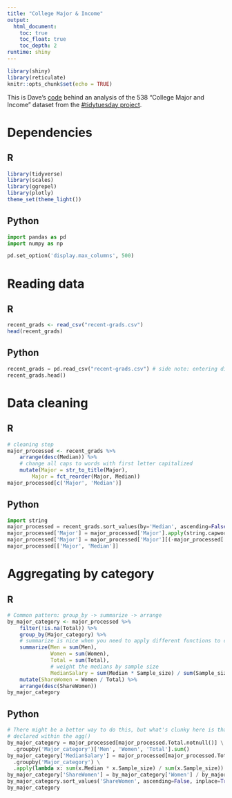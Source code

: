 ```yaml
---
title: "College Major & Income"
output: 
  html_document:
    toc: true
    toc_float: true
    toc_depth: 2
runtime: shiny
---
```


```r
library(shiny)
library(reticulate)
knitr::opts_chunk$set(echo = TRUE)
```

<!-- ## Language {.tabset .tabset-fade} -->

This is Dave's [code](https://github.com/dgrtwo/data-screencasts/blob/master/college-majors.Rmd) behind an analysis of the 538 "College Major and Income" dataset from the [#tidytuesday project](https://github.com/rfordatascience/tidytuesday/tree/master/data/2018/2018-10-16).

# Dependencies {.tabset .tabset-fade}

## R

```r
library(tidyverse)
library(scales)
library(ggrepel)
library(plotly)
theme_set(theme_light())
```

## Python

```python
import pandas as pd
import numpy as np

pd.set_option('display.max_columns', 500)
```

# Reading data {.tabset .tabset-fade}

## R

```r
recent_grads <- read_csv("recent-grads.csv")
head(recent_grads)
```

## Python

```python
recent_grads = pd.read_csv("recent-grads.csv") # side note: entering direct raw github url resulted in some parser error.
recent_grads.head()
```

# Data cleaning {.tabset .tabset-fade}

## R

```r
# cleaning step
major_processed <- recent_grads %>%
    arrange(desc(Median)) %>%
    # change all caps to words with first letter capitalized
    mutate(Major = str_to_title(Major), 
        Major = fct_reorder(Major, Median))
major_processed[c('Major', 'Median')]
```

## Python

```python
import string
major_processed = recent_grads.sort_values(by='Median', ascending=False)
major_processed['Major'] = major_processed['Major'].apply(string.capwords)
major_processed['Major'] = major_processed['Major'][(-major_processed['Median']).argsort()]
major_processed[['Major', 'Median']]
```

# Aggregating by category {.tabset .tabset-fade}

## R
```r
# Common pattern: group_by -> summarize -> arrange
by_major_category <- major_processed %>%
    filter(!is.na(Total)) %>%
    group_by(Major_category) %>%
    # summarize is nice when you need to apply different functions to columns
    summarize(Men = sum(Men),
              Women = sum(Women),
              Total = sum(Total),
              # weight the medians by sample size
              MedianSalary = sum(Median * Sample_size) / sum(Sample_size)) %>%
    mutate(ShareWomen = Women / Total) %>%
    arrange(desc(ShareWomen))
by_major_category
```

## Python
```python
# There might be a better way to do this, but what's clunky here is that MedianSalary and ShareWomen can't be
# declared within the agg()
by_major_category = major_processed[major_processed.Total.notnull()] \
  .groupby('Major_category')['Men', 'Women', 'Total'].sum()
by_major_category['MedianSalary'] = major_processed[major_processed.Total.notnull()] \
  .groupby('Major_category') \
  .apply(lambda x: sum(x.Median * x.Sample_size) / sum(x.Sample_size))
by_major_category['ShareWomen'] = by_major_category['Women'] / by_major_category['Total']
by_major_category.sort_values('ShareWomen', ascending=False, inplace=True)
by_major_category
```

<!-- ## What categories of majors make more money than others? -->

<!-- ```{r} -->
<!-- # visualize the distribution of salary for each major using boxplot -->
<!-- major_processed %>% -->
<!--     # reorder Major_category according to the Median (top -> highest salary) -->
<!--     mutate(Major_category = fct_reorder(Major_category, Median)) %>% -->
<!--     # Major_category as X, Median as y -->
<!--     ggplot(aes(Major_category, Median, fill = Major_category)) + -->
<!--     geom_boxplot() + -->
<!--     # reformats the Median (y) as currency in $ -->
<!--     scale_y_continuous(labels = dollar_format()) + -->
<!--     # since it's hard to read the labels for x axis, flip coords -->
<!--     expand_limits(y = 0) + -->
<!--     coord_flip() +  -->
<!--     theme(legend.position = "none") -->
<!-- ``` -->

<!-- ## What are the highest earning majors?  -->

<!-- ```{r major_highest_earning, fig.width=10} -->
<!-- major_processed %>% -->
<!--     filter(Sample_size >= 100) %>% -->
<!--     head(20) %>% -->
<!--     ggplot(aes(Major, Median, color=Major_category)) + -->
<!--     geom_point() +  -->
<!--     # show intervals (range of salaries) -->
<!--     geom_errorbar(aes(ymin = P25th, ymax = P75th)) + -->
<!--     # geom_point doesn't start at 0 whereas geom_col does -->
<!--     # so need to expand scale to start from 0 -->
<!--     expand_limits(y = 0) +  -->
<!--     scale_y_continuous(labels = dollar_format()) + -->
<!--     coord_flip() + -->
<!--     labs(title = "What are the highest earning majors?",  -->
<!--         subtitle = "Top 20 majors with at least a 100 graduates surveyed. Bars represent the 25th to 75th percentile.", -->
<!--         x = "", -->
<!--         y = "Median salary of graduates") -->
<!-- ``` -->

<!-- ## How does gender breakdown relate to typical earnings? -->

<!-- ```{r} -->
<!-- major_processed %>% -->
<!--     arrange(desc(Total)) %>% -->
<!--     head(20) %>% -->
<!--     mutate(Major = fct_reorder(Major, Total)) %>% -->
<!--     # `gather` will collapse the two columns (Women, Men) into a single Gender column where value is n  -->
<!--     # extra observations are added to df as a consequence -->
<!--     gather(Gender, Number, Women, Men) %>% -->
<!--     ggplot(aes(Major, Number, fill = Gender)) + -->
<!--     scale_y_continuous(labels = comma_format()) + -->
<!--     geom_col() + -->
<!--     coord_flip() -->
<!-- ``` -->

<!-- ```{r fig.width=8} -->
<!-- g <- major_processed %>% -->
<!--     mutate(Major_category = fct_lump(Major_category, 4)) %>%  -->
<!--     # the size gives a sense of what is a outlier or not -->
<!--     ggplot(aes(ShareWomen, Median, color = Major_category, size = Sample_size, label = Major)) + -->
<!--     geom_point() + -->
<!--     scale_x_continuous(labels = percent_format()) + -->
<!--     scale_y_continuous(labels = dollar_format()) + -->
<!--     geom_smooth(aes(group = 1), method = "lm") + -->
<!--     expand_limits(y = 0) -->
<!-- # interactive graph to show each one of the aes -->
<!-- ggplotly(g) -->
<!-- ``` -->

<!-- ```{r} -->
<!-- # every percentage pt a field is male, the expected salary would decrease by 23650 / 100 => ~$237 -->
<!-- major_processed %>% -->
<!--     select(Major, Total, ShareWomen, Sample_size, Median) %>% -->
<!--     # linear model; Median explained by ShareWomen -->
<!--     # weighted linear regression with extra weight param -->
<!--     # it tells lm that for e.g. Petroleum Engr. > Metallurgical Engr. in Sample_size -->
<!--     lm(Median ~ ShareWomen, data = ., weights = Sample_size) %>% -->
<!--     summary() -->
<!-- ``` -->

<!-- ```{r} -->
<!-- # woa there -->
<!-- library(broom) -->
<!-- major_processed %>%  -->
<!--   select(Major, Major_category, Total, ShareWomen, Sample_size, Median) %>%  -->
<!--   # dplyr  -->
<!--   add_count(Major_category) %>%  -->
<!--   filter(n >= 10) %>%  -->
<!--   nest(-Major_category) %>%  -->
<!--   mutate(model = map(data, ~ lm(Median ~ ShareWomen, data = ., weights = Sample_size)), -->
<!--          tidied = map(model, tidy)) %>%  -->
<!--   unnest(tidied) %>%  -->
<!--   filter(term == "ShareWomen") %>%  -->
<!--   arrange(estimate) %>%  -->
<!--   mutate(fdr = p.adjust(p.value, method = "fdr")) -->
<!-- ``` -->

<!-- ### Appendix -->


<!-- ```{r} -->
<!-- major_processed %>% -->
<!--     filter(Sample_size >= 100) %>% -->
<!--     ggplot(aes(Sample_size, Median)) + -->
<!--     geom_point() + -->
<!--     geom_text(aes(label = Major), check_overlap = TRUE, vjust = 1, hjust = 1) + -->
<!--     scale_x_log10() -->
<!-- ``` -->

<!-- ```{r} -->
<!-- # this is so that the rest of the Rmd gets ignored  -->
<!-- knitr::knit_exit() -->
<!-- ``` -->

<!-- Scrap -->

<!-- ```{r} -->
<!-- major_processed %>%  -->
<!--   filter(Sample_size >= 100) %>%  -->
<!--   mutate(IQR = P75th - P25th) %>%  -->
<!--   arrange(desc(IQR)) %>%  -->
<!--   View() -->
<!-- ``` -->


<!-- ## Most common major -->

<!-- What were the most common **majors**? (since there were 173 we're only showing some) -->

<!-- ```{r common_majors, fig.width=10} -->
<!-- major_processed %>% -->
<!--     mutate(Major = fct_reorder(Major, Total)) %>% -->
<!--     arrange(desc(Total)) %>% -->
<!--     head(20) %>% -->
<!--     ggplot(aes(Major, Total, fill = Major_category)) + -->
<!--     geom_col() + -->
<!--     coord_flip() + -->
<!--     scale_y_continuous(labels = comma_format()) + -->
<!--     labs(x = "", -->
<!--         y = "Total # of graduates") -->
<!-- ``` -->

<!-- ## Most common major categories -->

<!-- What major categories were most common? -->

<!-- ```{r} -->
<!-- major_processed %>% -->
<!--     count(Major_category, wt = Total, sort = TRUE) %>% -->
<!--     mutate(Major_category = fct_reorder(Major_category, n)) %>% -->
<!--     ggplot(aes(Major_category, n, fill = Major_category)) + -->
<!--     geom_col() + -->
<!--     coord_flip() + -->
<!--     labs(x = "", -->
<!--         y = "Total # of graduates") + -->
<!--     theme(legend.position = "none") -->
<!-- ``` -->

<!-- ```{r} -->
<!-- # visualize the distribution of salary for each major using bar -->
<!-- major_processed %>% -->
<!--     group_by(Major_category) %>% -->
<!--     summarize(Median = median(Median)) %>% -->
<!--     mutate(Major_category = fct_reorder(Major_category, Median)) %>% -->
<!--     ggplot(aes(Major_category, Median)) + -->
<!--     geom_col() + -->
<!--     scale_y_continuous(labels = dollar_format()) + -->
<!--     coord_flip() -->
<!-- ``` -->

<!-- ## What are the lowest earning majors? -->

<!-- ```{r major_lowest_earning, fig.width=10} -->
<!-- major_processed %>% -->
<!--     filter(Sample_size >= 100) %>% -->
<!--     tail(20) %>% -->
<!--     ggplot(aes(Major, Median, color=Major_category)) + -->
<!--     geom_point() +  -->
<!--     # show intervals (range of salaries) -->
<!--     geom_errorbar(aes(ymin = P25th, ymax = P75th)) + -->
<!--     # geom_point doesn't start at 0 whereas geom_col does -->
<!--     # so need to expand scale to start from 0 -->
<!--     expand_limits(y = 0) +  -->
<!--     coord_flip() + -->
<!--     labs(title = "What are the lowest earning majors?",  -->
<!--         subtitle = "Bottom 20 majors with at least a 100 graduates surveyed. Bars represent the 25th to 75th percentile.", -->
<!--         x = "", -->
<!--         y = "Median salary of graduates") -->
<!-- ``` -->

